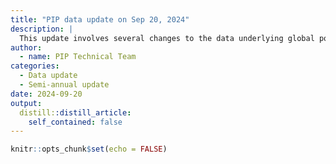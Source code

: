 ```yaml
---
title: "PIP data update on Sep 20, 2024"
description: |
  This update involves several changes to the data underlying global poverty estimates. The database now includes 16 new country-years, bringing the total number of surveys to nearly 2,400. This update incorporates new methodologies for measuring global poverty and introduces new indicators of shared prosperity: the Prosperity Gap and the number of economies with high income inequality. It also incorporates two new analytical dashboards: growth incidence curves and poverty decompositions. Depending on the availability of recent survey data, global and regional poverty estimates are reported up to 2022. For the first time, PIP also includes country-level, regional, and global poverty nowcast estimates up to 2024. Further details on the changes are available in [this document](https://documents1.worldbank.org/en/publication/documents-reports/documentdetail/099913509172439457).
author:
  - name: PIP Technical Team
categories:
  - Data update
  - Semi-annual update
date: 2024-09-20
output:
  distill::distill_article:
    self_contained: false
---
```



```r
knitr::opts_chunk$set(echo = FALSE)
```

